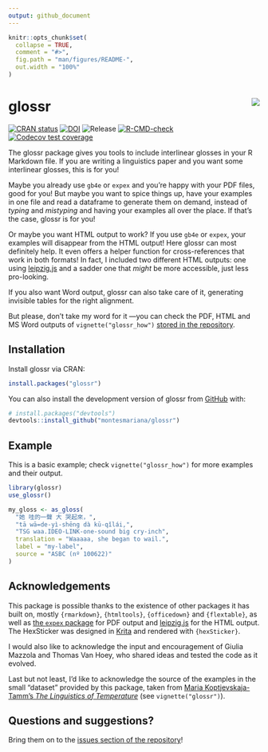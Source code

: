 ```yaml
---
output: github_document
---
```


<!-- README.md is generated from README.Rmd. Please edit that file -->

```r
knitr::opts_chunk$set(
  collapse = TRUE,
  comment = "#>",
  fig.path = "man/figures/README-",
  out.width = "100%"
)
```

# glossr <img src="man/figures/logo.png" align="right" />

<!-- badges: start -->

[![CRAN status](https://www.r-pkg.org/badges/version/glossr)](https://CRAN.R-project.org/package=glossr)
[![DOI](https://zenodo.org/badge/485119883.svg)](https://zenodo.org/badge/latestdoi/485119883)
![Release](https://img.shields.io/github/v/release/montesmariana/glossr)
[![R-CMD-check](https://github.com/montesmariana/glossr/actions/workflows/R-CMD-check.yaml/badge.svg)](https://github.com/montesmariana/glossr/actions/workflows/R-CMD-check.yaml)
[![Codecov test coverage](https://codecov.io/gh/montesmariana/glossr/branch/main/graph/badge.svg)](https://codecov.io/gh/montesmariana/glossr?branch=main)

<!-- badges: end -->

The glossr package gives you tools to include interlinear glosses in your R Markdown file.
If you are writing a linguistics paper and you want some interlinear glosses, this is for you!

Maybe you already use `gb4e` or `expex` and you're happy with your PDF files, good for you!
But maybe you want to spice things up, have your examples in one file and read a dataframe
to generate them on demand, instead of *typing* and *mistyping* and having your examples
all over the place. If that's the case, glossr is for you!

Or maybe you want HTML output to work? If you use `gb4e` or `expex`, your examples will disappear from the HTML output!
Here glossr can most definitely help. It even offers a helper function for cross-references
that work in both formats! In fact, I included two different HTML outputs: one using [leipzig.js](https://github.com/bdchauvette/leipzig.js/)
and a sadder one that *might* be more accessible, just less pro-looking.

If you also want Word output, glossr can also take care of it, generating invisible tables for the right alignment.

But please, don't take my word for it ---you can check the PDF, HTML and MS Word outputs of `vignette("glossr_how")` [stored in the repository](https://github.com/montesmariana/glossr/tree/main/inst/examples).

## Installation

Install glossr via CRAN:

```r
install.packages("glossr")
```

You can also install the development version of glossr from [GitHub](https://github.com/) with:

``` r
# install.packages("devtools")
devtools::install_github("montesmariana/glossr")
```

## Example

This is a basic example; check `vignette("glossr_how")` for more examples and their output.

```r
library(glossr)
use_glossr()

my_gloss <- as_gloss(
  "她 哇的一聲 大 哭起來，",
  "tā wā=de-yì-shēng dà kū-qǐlái,",
  "TSG waa.IDEO-LINK-one-sound big cry-inch",
  translation = "Waaaaa, she began to wail.",
  label = "my-label",
  source = "ASBC (nº 100622)"
)
```

## Acknowledgements

This package is possible thanks to the existence of other packages it has built on, mostly `{rmarkdown}`, `{htmltools}`, `{officedown}` and `{flextable}`, as well as [the `expex` package](https://ctan.org/pkg/expex?lang=en) for PDF output and [leipzig.js](https://github.com/bdchauvette/leipzig.js/) for the HTML output. The HexSticker was designed in [Krita](https://krita.org/en/) and rendered with `{hexSticker}`.

I would also like to acknowledge the input and encouragement of Giulia Mazzola and Thomas Van Hoey, who shared ideas and tested the code as it evolved.

Last but not least, I'd like to acknowledge the source of the examples in the small "dataset" provided by this package, taken from [Maria Koptjevskaja-Tamm's *The Linguistics of Temperature*](https://www.jbe-platform.com/content/books/9789027269171) (see `vignette("glossr")`).

## Questions and suggestions?

Bring them on to the [issues section of the repository](https://github.com/montesmariana/glossr/issues)!
